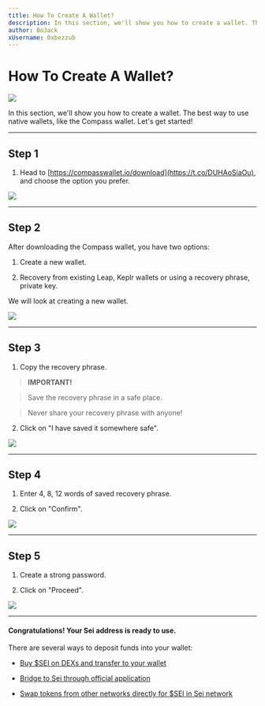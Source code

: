 ```yaml
---
title: How To Create A Wallet?
description: In this section, we'll show you how to create a wallet. The best way to use native wallets, like the Compass wallet. Let's get started!
author: BoJack
xUsername: 0xbezzub
---
```


# How To Create A Wallet?

![](https://lh7-us.googleusercontent.com/KZYeROUkiaaTQu00C3plrnMuPzHghyp0aU9d8WDmUvXVDL6LRyZxMSH3O1sbOLZHNRvNIlUtwaaj1upqYJIwEa_j25tILYfowSpinHKr-_nhTEQOyynUsyoWVTKGC0tTr7IRvecnp_PAt0IrTKQpopA)  
  
  
In this section, we'll show you how to create a wallet. The best way to use native wallets, like the Compass wallet. Let's get started!

***

## Step 1  
  

1.  Head to [https://compasswallet.io/download](https://t.co/DUHAoSiaOu), and choose the option you prefer.
    

![](https://lh7-us.googleusercontent.com/BIHoI3MD-DMeBtx6N6LAsN5FWAE3bFwxISE1DbA-CZbPuhuGTmY2fZyg6Zs3HsKMFK5m6o-Xj_KJVXLJGZJkjfKkdIHnopcM4D2pjwgajQ7S-Xz9ttQuCL72zdF01jHxGxRoxOAOJ_tqGAga58wz4ik)  
***

## Step 2  
  

After downloading the Compass wallet, you have two options:

  

1.  Create a new wallet.
    
2.  Recovery from existing Leap, Keplr wallets or using a recovery phrase, private key.
    

  

We will look at creating a new wallet.

![](https://lh7-us.googleusercontent.com/fZ3JJH2xEE7D6f1kybXz5inG6mxDLFG7z5OGUUBtXB3RXD34wFNEDBlHefdjvpr_03n9vsi0UlLR5J-VRkRZu0MuKdtgUNbwMS2mSMBtLR-HK_-EyTAU_DPAjq3q8Z71BoZCFEuPvVyuGwhaz-01hf8)  
***

## Step 3

  

1.  Copy the recovery phrase.
    

  

> **IMPORTANT!**

>

> Save the recovery phrase in a safe place.

>

> Never share your recovery phrase with anyone!

  

2.  Click on "I have saved it somewhere safe".
    

![](https://lh7-us.googleusercontent.com/ZgfKKRSPVmHI_kWHt4AmbTb6vH5Seq2zaKWGmVUV6cH-ixreWn_PSvSt_amh7NiDIspn6WR88yJnyJxQf44ZXk6F3fbOr-L77GnA7DWLsJCFT_VBltISik-hjBiAW12Rh6A3JUvhiQaqBvVN1x-oGUc)

***

## Step 4

  

1.  Enter 4, 8, 12 words of saved recovery phrase.
    
2.  Click on "Confirm".
    

![](https://lh7-us.googleusercontent.com/wOd2GOpAnXLdteexWMFpqHwDHvv97_ZWOokufqZ0nJN0aKRzIU_xpUqr3Rof7sXAiHHDDlnIkCcdCnfGqr2_cUUv_281Q3wnPVgfDhMPCAHxPQY5ejJyKk_SIQJqMSQVrENIiXCi_EdC2rP12aPG2Lo)

***

## Step 5

  

1.  Create a strong password.
    
2.  Click on "Proceed".
    

![](https://lh7-us.googleusercontent.com/hrh3bN3cW4UgGdK59jLQ4L35wvo35qBnOtDr3vLv6_HOj4-6QG5XkbcPBr8lzVIY8ie5DD7gQopvflAodP3saPtA0sFkJ6NxgWVONSNjHeTkeKNP4R0ukbSp2VHGyq5Esm5P8I1hNk-8LV-M5o3oXUs)

***

#### Congratulations! Your Sei address is ready to use.

  

There are several ways to deposit funds into your wallet:

  

-   [Buy $SEI on DEXs and transfer to your wallet](link)
    
-   [Bridge to Sei through official application](link)
    
-   [Swap tokens from other networks directly for $SEI in Sei network](link)









